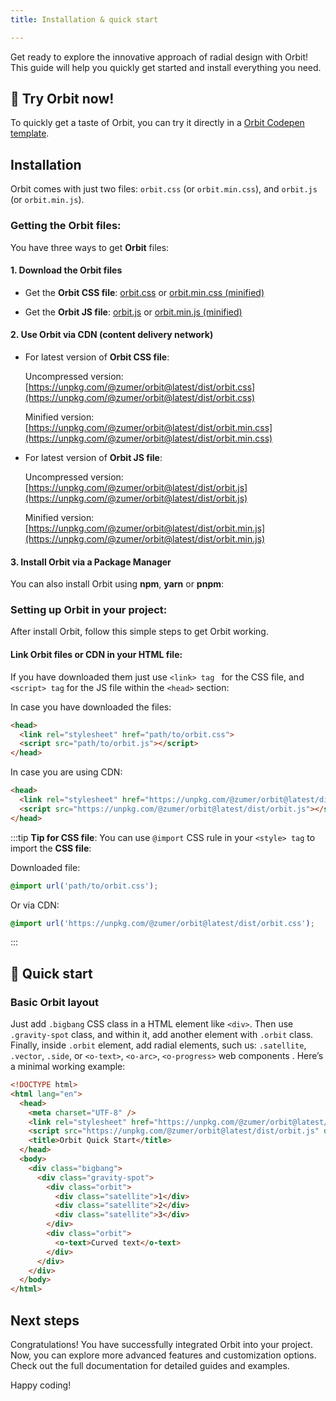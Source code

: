 ```yaml
---
title: Installation & quick start

---
```



Get ready to explore the innovative approach of radial design with Orbit! This guide will help you quickly get started and install everything you need.

## 🚀 Try Orbit now!

To quickly get a taste of Orbit, you can try it directly in a [Orbit Codepen template](https://codepen.io/pen?template=KKjaoRj).

## Installation

Orbit comes with just two files: `orbit.css` (or `orbit.min.css`), and `orbit.js` (or `orbit.min.js`).

### Getting the Orbit files:

You have three ways to get **Orbit** files: 

#### 1. Download the Orbit files

- Get the **Orbit CSS file**: [orbit.css](https://unpkg.com/@zumer/orbit@latest/dist/orbit.css) or [orbit.min.css (minified)](https://unpkg.com/@zumer/orbit@latest/dist/orbit.min.css) 

- Get the **Orbit JS file**: [orbit.js](https://unpkg.com/@zumer/orbit@latest/dist/orbit.js) or [orbit.min.js (minified)](https://unpkg.com/@zumer/orbit@latest/dist/orbit.min.js) 


#### 2. Use Orbit via CDN (content delivery network)

- For latest version of **Orbit CSS file**: 

  Uncompressed version: [https://unpkg.com/@zumer/orbit@latest/dist/orbit.css](https://unpkg.com/@zumer/orbit@latest/dist/orbit.css)

  Minified version: [https://unpkg.com/@zumer/orbit@latest/dist/orbit.min.css](https://unpkg.com/@zumer/orbit@latest/dist/orbit.min.css)

- For latest version of **Orbit JS file**: 

  Uncompressed version: [https://unpkg.com/@zumer/orbit@latest/dist/orbit.js](https://unpkg.com/@zumer/orbit@latest/dist/orbit.js)

  Minified version: [https://unpkg.com/@zumer/orbit@latest/dist/orbit.min.js](https://unpkg.com/@zumer/orbit@latest/dist/orbit.min.js)


#### 3. Install Orbit via a Package Manager

You can also install Orbit using **npm**, **yarn** or **pnpm**:

 <PackageManagers pkg="@zumer/orbit" />

### Setting up Orbit in your project:

After install Orbit, follow this simple steps to get Orbit working.

#### Link Orbit files or CDN in your HTML file:

If you have downloaded them just use `<link> tag ` for the CSS file, and `<script> tag` for the JS file within the `<head>` section:

In case you have downloaded the files:

```html
<head>
  <link rel="stylesheet" href="path/to/orbit.css">
  <script src="path/to/orbit.js"></script>
</head>
```

In case you are using CDN:

```html
<head>
  <link rel="stylesheet" href="https://unpkg.com/@zumer/orbit@latest/dist/orbit.css">
  <script src="https://unpkg.com/@zumer/orbit@latest/dist/orbit.js"></script>
</head>
```

:::tip 
**Tip for CSS file**: You can use `@import` CSS rule in your `<style> tag` to import the **CSS file**:

Downloaded file:
```css
@import url('path/to/orbit.css');
```
Or via CDN:
```css
@import url('https://unpkg.com/@zumer/orbit@latest/dist/orbit.css');
```
:::

## 🏁 Quick start

### Basic Orbit layout

Just add `.bigbang` CSS class in a HTML element like `<div>`. Then use `.gravity-spot` class, and within it, add another element with `.orbit` class. Finally, inside `.orbit` element, add radial elements, such us: `.satellite`, `.vector`, `.side`, or `<o-text>`, `<o-arc>`, `<o-progress>` web components . Here’s a minimal working example:

```html
<!DOCTYPE html>
<html lang="en">
  <head>
    <meta charset="UTF-8" />
    <link rel="stylesheet" href="https://unpkg.com/@zumer/orbit@latest/dist/orbit.css" />
    <script src="https://unpkg.com/@zumer/orbit@latest/dist/orbit.js" defer></script>
    <title>Orbit Quick Start</title>
  </head>
  <body>
    <div class="bigbang">
      <div class="gravity-spot">
        <div class="orbit">
          <div class="satellite">1</div>
          <div class="satellite">2</div>
          <div class="satellite">3</div>
        </div>
        <div class="orbit">
          <o-text>Curved text</o-text>
        </div>
      </div>
    </div>
  </body>
</html>
```



## Next steps

Congratulations! You have successfully integrated Orbit into your project. Now, you can explore more advanced features and customization options. Check out the full documentation for detailed guides and examples. 

Happy coding!

